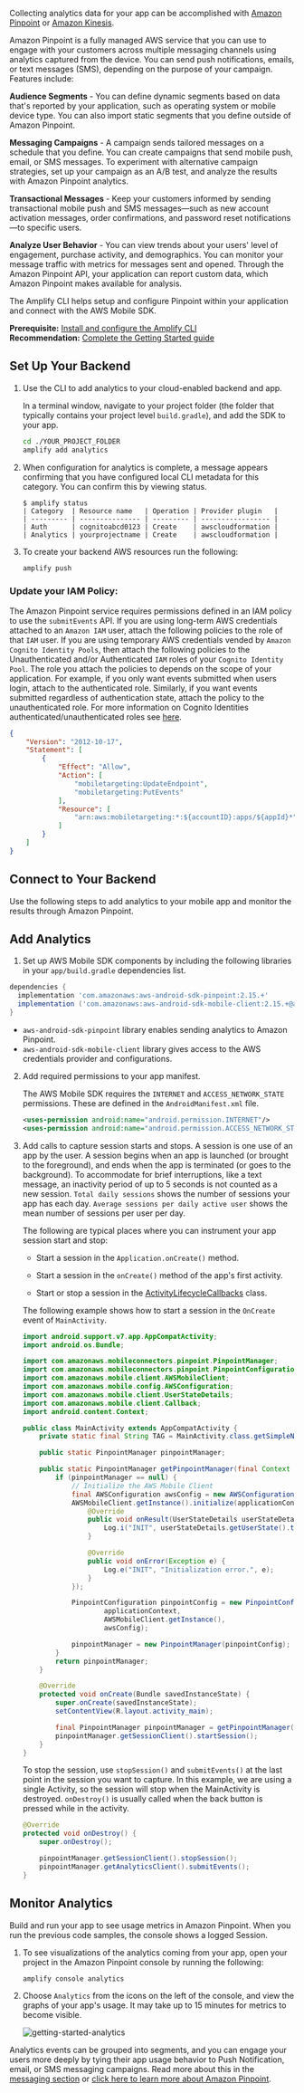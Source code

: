Collecting analytics data for your app can be accomplished with [Amazon Pinpoint](#using-amazon-pinpoint) or [Amazon Kinesis](#using-amazon-kinesis). 

Amazon Pinpoint is a fully managed AWS service that you can use to engage with your customers across multiple messaging channels using analytics captured from the device. You can send push notifications, emails, or text messages (SMS), depending on the purpose of your campaign. Features include:

**Audience Segments** - You can define dynamic segments based on data that's reported by your application, such as operating system or mobile device type. You can also import static segments that you define outside of Amazon Pinpoint.

**Messaging Campaigns** - A campaign sends tailored messages on a schedule that you define. You can create campaigns that send mobile push, email, or SMS messages. To experiment with alternative campaign strategies, set up your campaign as an A/B test, and analyze the results with Amazon Pinpoint analytics.

**Transactional Messages** - Keep your customers informed by sending transactional mobile push and SMS messages—such as new account activation messages, order confirmations, and password reset notifications—to specific users.

**Analyze User Behavior** - You can view trends about your users' level of engagement, purchase activity, and demographics. You can monitor your message traffic with metrics for messages sent and opened. Through the Amazon Pinpoint API, your application can report custom data, which Amazon Pinpoint makes available for analysis.

The Amplify CLI helps setup and configure Pinpoint within your application and connect with the AWS Mobile SDK.

<b>Prerequisite:</b> [Install and configure the Amplify CLI](/cli/start/install)<br/>
<b>Recommendation:</b> [Complete the Getting Started guide](/start)

## Set Up Your Backend

1. Use the CLI to add analytics to your cloud-enabled backend and app.

    In a terminal window, navigate to your project folder (the folder that typically contains your project level `build.gradle`), and add the SDK to your app.

    ```bash
    cd ./YOUR_PROJECT_FOLDER
    amplify add analytics
    ```

2. When configuration for analytics is complete, a message appears confirming that you have configured local CLI metadata for this category. You can confirm this by viewing status.

    ```console
    $ amplify status
    | Category  | Resource name   | Operation | Provider plugin   |
    | --------- | --------------- | --------- | ----------------- |
    | Auth      | cognitoabcd0123 | Create    | awscloudformation |
    | Analytics | yourprojectname | Create    | awscloudformation |
    ```

3. To create your backend AWS resources run the following:

    ```bash
    amplify push
    ```

### Update your IAM Policy:

The Amazon Pinpoint service requires permissions defined in an IAM policy to use the `submitEvents` API. If you are using long-term AWS credentials attached to an `Amazon IAM` user, attach the following policies to the role of that `IAM` user. If you are using temporary AWS credentials vended by `Amazon Cognito Identity Pools`, then attach the following policies to the Unauthenticated and/or Authenticated `IAM` roles of your `Cognito Identity Pool`. The role you attach the policies to depends on the scope of your application. For example, if you only want events submitted when users login, attach to the authenticated role. Similarly, if you want events submitted regardless of authentication state, attach the policy to the unauthenticated role. For more information on Cognito Identities authenticated/unauthenticated roles see <a href="https://docs.aws.amazon.com/cognito/latest/developerguide/identity-pools.html" target="_blank">here</a>.

```json
{
    "Version": "2012-10-17",
    "Statement": [
        {
            "Effect": "Allow",
            "Action": [
                "mobiletargeting:UpdateEndpoint",
                "mobiletargeting:PutEvents"
            ],
            "Resource": [
                "arn:aws:mobiletargeting:*:${accountID}:apps/${appId}*"
            ]
        }
    ]
}
```

## Connect to Your Backend

Use the following steps to add analytics to your mobile app and monitor the results through Amazon Pinpoint.

## Add Analytics
1. Set up AWS Mobile SDK components by including the following libraries in your `app/build.gradle` dependencies list.

```groovy
dependencies {
  implementation 'com.amazonaws:aws-android-sdk-pinpoint:2.15.+'
  implementation ('com.amazonaws:aws-android-sdk-mobile-client:2.15.+@aar') { transitive = true }
}
```

* `aws-android-sdk-pinpoint` library enables sending analytics to Amazon Pinpoint.
* `aws-android-sdk-mobile-client` library gives access to the AWS credentials provider and configurations.

2. Add required permissions to your app manifest.

    The AWS Mobile SDK requires the `INTERNET` and `ACCESS_NETWORK_STATE` permissions. These are defined in the `AndroidManifest.xml` file.

    ```xml
    <uses-permission android:name="android.permission.INTERNET"/>
    <uses-permission android:name="android.permission.ACCESS_NETWORK_STATE"/>
    ```

3. Add calls to capture session starts and stops. A session is one use of an app by the user. A session begins when an app is launched (or brought to the foreground), and ends when the app is terminated (or goes to the background). To accommodate for brief interruptions, like a text message, an inactivity period of up to 5 seconds is not counted as a new session. `Total daily sessions` shows the number of sessions your app has each day. `Average sessions per daily active user` shows the mean number of sessions per user per day.

   The following are typical places where you can instrument your app session start and stop:

   * Start a session in the `Application.onCreate()` method.

   * Start a session in the `onCreate()` method of the app's first activity.

   * Start or stop a session in the [ActivityLifecycleCallbacks](https://developer.android.com/reference/android/app/Application.ActivityLifecycleCallbacks) class.

   The following example shows how to start a session in the `OnCreate` event of `MainActivity`.

    ```java
    import android.support.v7.app.AppCompatActivity;
    import android.os.Bundle;

    import com.amazonaws.mobileconnectors.pinpoint.PinpointManager;
    import com.amazonaws.mobileconnectors.pinpoint.PinpointConfiguration;
    import com.amazonaws.mobile.client.AWSMobileClient;
    import com.amazonaws.mobile.config.AWSConfiguration;
    import com.amazonaws.mobile.client.UserStateDetails;
    import com.amazonaws.mobile.client.Callback;
    import android.content.Context;

    public class MainActivity extends AppCompatActivity {
        private static final String TAG = MainActivity.class.getSimpleName();

        public static PinpointManager pinpointManager;

        public static PinpointManager getPinpointManager(final Context applicationContext) {
            if (pinpointManager == null) {
                // Initialize the AWS Mobile Client
                final AWSConfiguration awsConfig = new AWSConfiguration(applicationContext);
                AWSMobileClient.getInstance().initialize(applicationContext, awsConfig, new Callback<UserStateDetails>() {
                    @Override
                    public void onResult(UserStateDetails userStateDetails) {
                        Log.i("INIT", userStateDetails.getUserState().toString());
                    }

                    @Override
                    public void onError(Exception e) {
                        Log.e("INIT", "Initialization error.", e);
                    }
                });

                PinpointConfiguration pinpointConfig = new PinpointConfiguration(
                        applicationContext,
                        AWSMobileClient.getInstance(),
                        awsConfig);

                pinpointManager = new PinpointManager(pinpointConfig);
            }
            return pinpointManager;
        }

        @Override
        protected void onCreate(Bundle savedInstanceState) {
            super.onCreate(savedInstanceState);
            setContentView(R.layout.activity_main);

            final PinpointManager pinpointManager = getPinpointManager(getApplicationContext());
            pinpointManager.getSessionClient().startSession();
        }
    }
    ```

	To stop the session, use `stopSession()` and `submitEvents()` at the last point in the session you want to capture. In this example, we are using a single Activity, so the session will stop when the MainActivity is destroyed. `onDestroy()` is usually called when the back button is pressed while in the activity.

	```java
	@Override
	protected void onDestroy() {
	    super.onDestroy();

	    pinpointManager.getSessionClient().stopSession();
	    pinpointManager.getAnalyticsClient().submitEvents();
	}
	```

## Monitor Analytics

Build and run your app to see usage metrics in Amazon Pinpoint. When you run the previous code samples, the console shows a logged Session.

1. To see visualizations of the analytics coming from your app, open your project in the Amazon Pinpoint console by running the following:

    ```bash
    amplify console analytics
    ```

2. Choose `Analytics` from the icons on the left of the console, and view the graphs of your app's usage. It may take up to 15 minutes for metrics to become visible.

    ![getting-started-analytics](/images/getting-started-analytics.png)

Analytics events can be grouped into segments, and you can engage your users more deeply by tying their app usage behavior to Push Notification, email, or SMS messaging campaigns. Read more about this in the [messaging section](/sdk/push-notifications/messaging-campaign) or [click here to learn more about Amazon Pinpoint](http://docs.aws.amazon.com/pinpoint/latest/developerguide/welcome.html).
